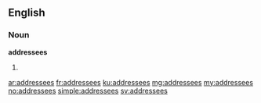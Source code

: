 ==English==

===Noun===
'''addressees'''

# {{plural of|addressee}}

[[ar:addressees]]
[[fr:addressees]]
[[ku:addressees]]
[[mg:addressees]]
[[my:addressees]]
[[no:addressees]]
[[simple:addressees]]
[[sv:addressees]]